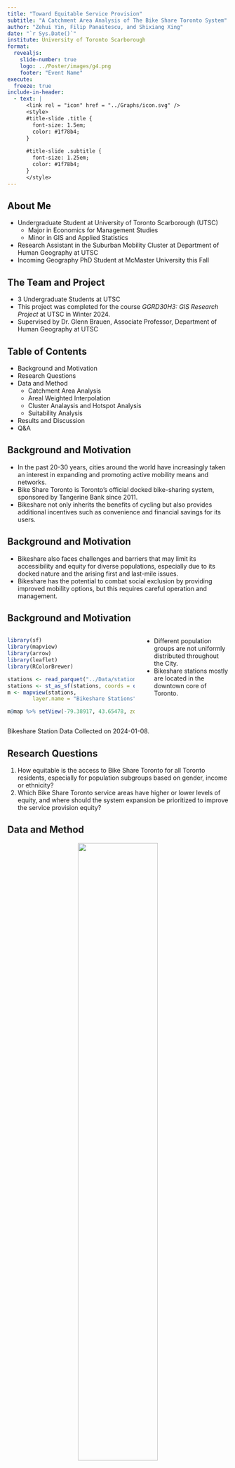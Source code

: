 ```yaml
---
title: "Toward Equitable Service Provision"
subtitle: "A Catchment Area Analysis of The Bike Share Toronto System"
author: "Zehui Yin, Filip Panaitescu, and Shixiang Xing"
date: "`r Sys.Date()`"
institute: University of Toronto Scarborough
format: 
  revealjs:
    slide-number: true
    logo: ../Poster/images/g4.png
    footer: "Event Name"
execute: 
  freeze: true
include-in-header:
  - text: |
      <link rel = "icon" href = "../Graphs/icon.svg" />
      <style>
      #title-slide .title {
        font-size: 1.5em;
        color: #1f78b4;
      }
      
      #title-slide .subtitle {
        font-size: 1.25em;
        color: #1f78b4;
      }
      </style>
---
```


## About Me

* Undergraduate Student at University of Toronto Scarborough (UTSC)
  - Major in Economics for Management Studies
  - Minor in GIS and Applied Statistics
* Research Assistant in the Suburban Mobility Cluster at Department of Human Geography at UTSC
* Incoming Geography PhD Student at McMaster University this Fall

## The Team and Project

* 3 Undergraduate Students at UTSC
* This project was completed for the course *GGRD30H3: GIS Research Project* at UTSC in Winter 2024.
* Supervised by Dr. Glenn Brauen, Associate Professor, Department of Human Geography at UTSC

## Table of Contents

* Background and Motivation
* Research Questions
* Data and Method
  - Catchment Area Analysis
  - Areal Weighted Interpolation
  - Cluster Analaysis and Hotspot Analysis
  - Suitability Analysis
* Results and Discussion
* Q&A

## Background and Motivation

* In the past 20-30 years, cities around the world have increasingly taken an interest in expanding and promoting active mobility means and networks.
* Bike Share Toronto is Toronto’s official docked bike-sharing system, sponsored by Tangerine Bank since 2011.
* Bikeshare not only inherits the benefits of cycling but also provides additional incentives such as convenience and financial savings for its users.

## Background and Motivation

* Bikeshare also faces challenges and barriers that may limit its accessibility and equity for diverse populations, especially due to its docked nature and the arising first and last-mile issues.
* Bikeshare has the potential to combat social exclusion by providing improved mobility options, but this requires careful operation and management. 

## Background and Motivation

:::: {.columns}

::: {.column width="60%"}
```r
library(sf)
library(mapview)
library(arrow)
library(leaflet)
library(RColorBrewer)

stations <- read_parquet("../Data/stations.parquet")
stations <- st_as_sf(stations, coords = c("lon", "lat"), crs = 4326)
m <- mapview(stations,
        layer.name = "Bikeshare Stations")

m@map %>% setView(-79.38917, 43.65478, zoom = 11)
```
:::

::: {.column width="40%"}
* Different population groups are not uniformly distributed throughout the City.
* Bikeshare stations mostly are located in the downtown core of Toronto.
:::

::::

::: footer
Bikeshare Station Data Collected on 2024-01-08.
:::

## Research Questions

1. How equitable is the access to Bike Share Toronto for all Toronto residents, especially for population subgroups based on gender, income or ethnicity?
2. Which Bike Share Toronto service areas have higher or lower levels of equity, and where should the system expansion be prioritized to improve the service provision equity?

## Data and Method

<p align="center">
  ![](../Graphs/Workflow.png){width="60%"}
</p>

<style type="text/css">
.tg  {border-collapse:collapse;border-color:#ccc;border-spacing:0;border-style:solid;border-width:1px;}
.tg td{background-color:#fff;border-color:#ccc;border-style:solid;border-width:0px;color:#333;
  font-family:Arial, sans-serif;font-size:14px;overflow:hidden;padding:10px 5px;word-break:normal;}
.tg th{background-color:#f0f0f0;border-color:#ccc;border-style:solid;border-width:0px;color:#333;
  font-family:Arial, sans-serif;font-size:14px;font-weight:normal;overflow:hidden;padding:10px 5px;word-break:normal;}
.tg .tg-c3ow{border-color:inherit;text-align:center;vertical-align:top}
.tg .tg-btxf{background-color:#f9f9f9;border-color:inherit;text-align:left;vertical-align:top}
.tg .tg-0pky{border-color:inherit;text-align:left;vertical-align:top}
</style>
<table class="tg">
<thead>
  <tr>
    <th class="tg-c3ow"><span style="font-weight:bold">**Name**</span></th>
    <th class="tg-c3ow"><span style="font-weight:bold">**Description**</span></th>
    <th class="tg-c3ow"><span style="font-weight:bold">**Format**</span></th>
    <th class="tg-c3ow"><span style="font-weight:bold">**Source (URL)**</span></th>
    <th class="tg-c3ow"><span style="font-weight:bold">**Accessed Time**</span></th>
  </tr>
</thead>
<tbody>
  <tr>
    <td class="tg-btxf">Bikeshare Ridership</td>
    <td class="tg-btxf">Toronto bike-share trip data for the whole year 2023</td>
    <td class="tg-btxf">CSV</td>
    <td class="tg-btxf"><a href="https://open.toronto.ca/dataset/bike-share-toronto-ridership-data/" target="_blank" rel="noopener noreferrer">City of Toronto Open Data</a></td>
    <td class="tg-btxf">2024-01-20</td>
  </tr>
  <tr>
    <td class="tg-0pky">Bikeshare Stations</td>
    <td class="tg-0pky">Toronto bike-share station information</td>
    <td class="tg-0pky">JSON</td>
    <td class="tg-0pky"><a href="https://tor.publicbikesystem.net/ube/gbfs/v1/en/station_information" target="_blank" rel="noopener noreferrer">Toronto Parking Authority through GBFS</a></td>
    <td class="tg-0pky">2024-01-08</td>
  </tr>
  <tr>
    <td class="tg-btxf">Road Network</td>
    <td class="tg-btxf">OpenStreetMap road network data for Ontario, Canada</td>
    <td class="tg-btxf">PBF</td>
    <td class="tg-btxf"><a href="https://download.geofabrik.de/north-america/canada/ontario.html" target="_blank" rel="noopener noreferrer">OpenStreetMap through Geofabrik</a></td>
    <td class="tg-btxf">2024-01-08</td>
  </tr>
  <tr>
    <td class="tg-0pky">2021 Census</td>
    <td class="tg-0pky">2021 Canadian Census data</td>
    <td class="tg-0pky"><span style="font-style:italic">sf</span> data.frame</td>
    <td class="tg-0pky"><a href="https://cran.r-project.org/web/packages/cancensus/index.html" target="_blank" rel="noopener noreferrer">Statistics Canada through </a><a href="https://cran.r-project.org/web/packages/cancensus/index.html" target="_blank" rel="noopener noreferrer"><span style="font-style:italic">cancensus</span></a><a href="https://cran.r-project.org/web/packages/cancensus/index.html" target="_blank" rel="noopener noreferrer"> package</a></td>
    <td class="tg-0pky">2024-02-05</td>
  </tr>
</tbody>
</table>

## Catchment Area Analysis

* To measure the coverage area of each bike share station, we calculated the 15-minute walking distance network buffers around them, using the *r5r* package in *R*.
* To avoid overlapping in catchment areas, we created Voronoi polygons based on Euclidean distance for each station and intersected them with the network buffers to get the non-overlapping coverage areas for each bike share station.

## Catchment Area Analysis

```r
catch <- st_read("../Export Geo-results/catchment_areas.gpkg",
                 quiet = TRUE)
catch <- st_transform(catch, crs = 4326)

m <- mapview(catch, zcol = "all_trips",
        at = quantile(catch$all_trips, probs = seq(0, 1, 0.2)),
        col.regions = brewer.pal(9, "GnBu"),
        canvas = T,
        layer.name = "Ridership at Catchment Area")

m@map %>% setView(-79.32464, 43.69037, zoom = 11)
```

## Areal Weighted Interpolation

To construct metrics quantifying the service provision equity, we calculated 8 socio-demographic variables using 2021 Canadian Census Data: 
the percentages of 1\) Females, 2\) Indigenous people, 3\) White people, 4\) Chinese people, 5\) Black people, 6\) Latino people, 7\) people with household total income below \$40,000, and 8\) people with household total income above \$100,000 in 2020 for each census dissemination area (DA) in the City of Toronto.

## Areal Weighted Interpolation

We used the *areal* package in *R* to reshape the census data into the non-overlapping coverage areas, using the areal weighted interpolation method.

![](images/awi_diagram1.png){width="48%"} ![](images/awi_diagram2.png){width="48%"}

## Areal Weighted Interpolation

Formally, areal weighted interpolation involves four steps:

1. Intersecting the non-overlapping coverage areas with the census dissemination areas.
2. Calculating an areal weight for each intersected feature, using $W_i=\frac{A_i}{\sum_i A_{ik}}$.
3. Estimating the share of the population value that occupies the intersected feature, using $E_i=V_j\times W_i$.
4. Summarizing the data based on the target identification number, using $G_k=\sum_i E_{ik}$.

## Areal Weighted Interpolation

* The Toronto Bike Share system-wide socio-demographics were calculated as a weighted average based on ridership at each station, $\overline{x}=\frac{\sum n\times x}{n}$.
  - 2 types of riderships: annual, casual
  - Annual riders only accounts for about 6.27\% of the total trips in 2023.
* Similarly, Toronto city-wide average were calculated as a weighted average based on population count at each DA.

## Cluster Analysis

* We applied the Multivariate Clustering Geoprocessing tool (K-means Clustering) in ArcGIS Pro to the 8 socio-demographic variables of the bike share stations in order to group them into 5 clusters based on their attribute similarities. 
* From these five clusters, we identified existing catchment areas that are relatively more equitable compared to others.

## Cluster Analysis

<p align="center">
 <img src="../Graphs/box_plot.jpg" style="width: 70%;">
</p>

## Hotspot Analysis

* We used Hotspot Analysis or Getis-Ord $Gi^*$ to identify the census DAs that have high or low values of the socio-demographic variables, compared to the surrounding areas. 
* We employed a spatial weight matrix constructed using the 40-nearest neighbours method, along with the row standardized Bisquare Kernel Function, $w_{ij}=[1-(\frac{d_{ij}}{\alpha_i})^2]^2$ and $\sum_j w_{ij}=1$.

## Hotspot Analysis

<p align="center">
 <img src="../Graphs/bisquare.png" style="width: 80%;">
</p>

## Suitability Analysis

* We identified socio-demographic hotspots with a confidence level exceeding 90% and converted them into raster format, with cell values equal to the original socio-demographic variables. 

* We created an approximate 1-kilometre buffer zone raster around the equitable catchment areas identified by the cluster analysis.

## Suitability Analysis

![](../Graphs/low-income_hotspots.jpg){width="48%"} ![](../Graphs/buffer_cluster.png){width="48%"}

## Suitability Analysis

* We computed a weighted sum of these raster layers in ArcGIS Pro to ascertain the most suitable areas for the expansion of the Bike Share Toronto system. 

* The weights for the socio-demographic hotspot layers were set as the inverse of their respective means, $w_i=\frac{1}{\mu_i}$. 

* The buffer layer was assigned a weight of 1.2 to balance the importance of proximity to existing stations against the need to serve underserved populations.

## Results and Discussion

<p align="center">
 <img src="../Poster/images/agg_results.png" style="width: 55%;">
</p>

## Results and Discussion

* Employing catchment area analysis, we discovered disparities in service provision: an oversupply to White, Chinese, and low-income populations contrasted with an undersupply to Black and female demographics. 

* These findings indicate significant opportunities for enhancing the system’s equitable distribution of services. 

## Results and Discussion

<p align="center">
 <img src="../Graphs/Suitability.png" style="width: 70%;">
</p>

## Results and Discussion

* Based on the suitability analysis, the areas with the highest suitability scores include Scarborough’s West Hill, North York, Yorkdale, and predominantly the Jane and Finch area.

* Our analysis is subject to two primary constraints:

  1. Due to the unavailability of historical data for bike share stations, our study is based on real-time station data accessed on January 8, 2024.

  2. The delineation of non-overlapping catchment areas was performed using Euclidean distance.

## Thanks for Listening!

:::: {.columns}

::: {.column width="20%"}
![](../Graphs/qr_code.svg){width=200 height=200}
:::

::: {.column width="80%"}
Please scan the QR code to access an Online Dashboard that summarizes this project.

You can also find the presentation slides, report, and analysis R codes hosted there.
:::

::::

For any questions or further information,<br>feel free to contact me:

- Email: [zehuiyin\@gmail.com](mailto:zehuiyin@gmail.com)
- Twitter: [\@zehuiyin](https://twitter.com/zehuiyin)
- Personal Website: <https://zehuiyin.github.io/>
